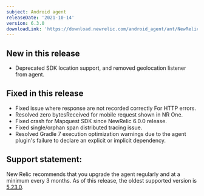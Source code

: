 ```yaml
---
subject: Android agent
releaseDate: '2021-10-14'
version: 6.3.0
downloadLink: 'https://download.newrelic.com/android_agent/ant/NewRelic_Android_Agent_6.3.0.zip'
---
```


## New in this release
* Deprecated SDK location support, and removed geolocation listener from agent. 

## Fixed in this release
* Fixed issue where response are not recorded correctly For HTTP errors.
* Resolved zero bytesReceived for mobile request shown in NR One.
* Fixed crash for Mapquest SDK since NewRelic 6.0.0 release.
* Fixed single/orphan span distributed tracing issue.
* Resolved Gradle 7 execution optimization warnings due to the agent plugin's failure to declare an explicit or implicit dependency.

## Support statement:
New Relic recommends that you upgrade the agent regularly and at a minimum every 3 months. As of this release, the oldest supported version is [5.23.0](https://docs.newrelic.com/docs/release-notes/mobile-release-notes/android-release-notes/android-5230).
